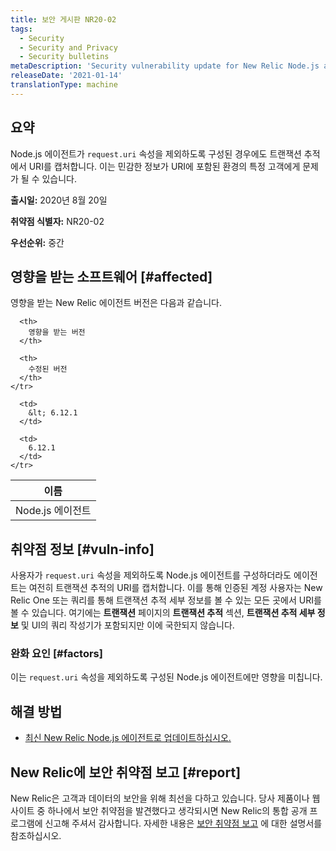 ```yaml
---
title: 보안 게시판 NR20-02
tags:
  - Security
  - Security and Privacy
  - Security bulletins
metaDescription: 'Security vulnerability update for New Relic Node.js agent, August 20, 2020'
releaseDate: '2021-01-14'
translationType: machine
---
```


## 요약

Node.js 에이전트가 `request.uri` 속성을 제외하도록 구성된 경우에도 트랜잭션 추적에서 URI를 캡처합니다. 이는 민감한 정보가 URI에 포함된 환경의 특정 고객에게 문제가 될 수 있습니다.

**출시일:** 2020년 8월 20일

**취약점 식별자:** NR20-02

**우선순위:** 중간

## 영향을 받는 소프트웨어 [#affected]

영향을 받는 New Relic 에이전트 버전은 다음과 같습니다.

<table>
  <thead>
    <tr>
      <th>
        이름
      </th>

      <th>
        영향을 받는 버전
      </th>

      <th>
        수정된 버전
      </th>
    </tr>
  </thead>

  <tbody>
    <tr>
      <td>
        Node.js 에이전트
      </td>

      <td>
        &lt; 6.12.1
      </td>

      <td>
        6.12.1
      </td>
    </tr>
  </tbody>
</table>

## 취약점 정보 [#vuln-info]

사용자가 `request.uri` 속성을 제외하도록 Node.js 에이전트를 구성하더라도 에이전트는 여전히 트랜잭션 추적의 URI를 캡처합니다. 이를 통해 인증된 계정 사용자는 New Relic One 또는 쿼리를 통해 트랜잭션 추적 세부 정보를 볼 수 있는 모든 곳에서 URI를 볼 수 있습니다. 여기에는 **트랜잭션** 페이지의 **트랜잭션 추적** 섹션, **트랜잭션 추적 세부 정보** 및 UI의 쿼리 작성기가 포함되지만 이에 국한되지 않습니다.

### 완화 요인 [#factors]

이는 `request.uri` 속성을 제외하도록 구성된 Node.js 에이전트에만 영향을 미칩니다.

## 해결 방법

* [최신 New Relic Node.js 에이전트로 업데이트하십시오.](/docs/agents/nodejs-agent/installation-configuration/update-nodejs-agent)

## New Relic에 보안 취약점 보고 [#report]

New Relic은 고객과 데이터의 보안을 위해 최선을 다하고 있습니다. 당사 제품이나 웹사이트 중 하나에서 보안 취약점을 발견했다고 생각되시면 New Relic의 통합 공개 프로그램에 신고해 주셔서 감사합니다. 자세한 내용은 [보안 취약점 보고](/docs/security/new-relic-security/data-privacy/reporting-security-vulnerabilities) 에 대한 설명서를 참조하십시오.